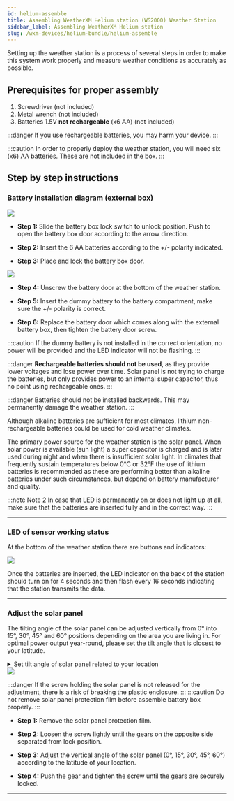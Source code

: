 ```yaml
---
id: helium-assemble
title: Assembling WeatherXM Helium station (WS2000) Weather Station
sidebar_label: Assembling WeatherXM Helium station
slug: /wxm-devices/helium-bundle/helium-assemble
---
```



Setting up the weather station is a process of several steps in order to make this system work properly
and measure weather conditions as accurately as possible.

## Prerequisites for proper assembly

1. Screwdriver (not included)
2. Metal wrench (not included)
3. Batteries  1.5V **not rechargeable** (x6 AA) (not included)

:::danger 
If you use rechargeable batteries, you may harm your device.
:::

:::caution
In order to properly deploy the weather station, you will need six (x6) AA batteries. These are not included in the box.
:::

## Step by step instructions

### Battery installation diagram (external box)

  <div class="control">
    <img src={useBaseUrl("/img/wxm-devices/helium-bundle/external-battery-box.svg")} />
  </div>

  - **Step 1:** Slide the battery box lock switch to unlock position. Push to open the battery box door according to the arrow direction.

  - **Step 2:** Insert the 6 AA batteries according to the +/- polarity indicated.

  - **Step 3:**  Place and lock the battery box door.

<div class="control">
  <img src={useBaseUrl("/img/wxm-devices/helium-bundle/battery-diagram-2.svg")} />
</div>

  - **Step 4:**  Unscrew the battery door at the bottom of the weather station.

  - **Step 5:**  Insert the dummy battery to the battery compartment, make sure the  +/- polarity is correct.

  - **Step 6:**  Replace the battery door which comes along with the external battery box, then tighten the battery door screw.


:::caution
If the dummy battery is not installed in the correct orientation, no power will be provided and the LED indicator will not be flashing.
:::

:::danger
**Rechargeable batteries should not be used**, as they provide lower voltages and lose power over time.
Solar panel is not trying to charge the batteries, but only provides power to an internal super capacitor,
thus no point using rechargeable ones.
:::

:::danger
Batteries should not be installed backwards. This may permanently damage the weather station.
:::

Although alkaline batteries are sufficient for most climates, lithium non-rechargeable batteries could be used for cold weather climates.

The primary power source for the weather station is the solar panel. When solar power is available (sun light) a super capacitor is charged
and is later used during night and when there is insufficient solar light.
In climates that frequently sustain temperatures below 0°C or 32°F the use of lithium batteries is recommended
as these are performing better than alkaline batteries under such circumstances, but depend on battery manufacturer and quality.

:::note Note 2
In case that LED is permanently on or does not light up at all,
make sure that the batteries are inserted fully and in the correct way.
:::

<hr/>

### LED of sensor working status

At the bottom of the weather station there are buttons and indicators:

<div class="explanation">
    <img src={useBaseUrl("/img/wxm-devices/helium-bundle/button-indicators.svg")} />

  Once the batteries are inserted, the LED indicator on the back of the station should turn on for 4 seconds
  and then flash every 16 seconds indicating that the station transmits the data.
</div>

<hr/>

### Adjust the solar panel

The tilting angle of the solar panel can be adjusted vertically from 0° into 15°, 30°, 45° and 60° positions depending on the area you are living in. For optimal power output year-round,
please set the tilt angle that is closest to your latitude.

<details class="accordion">

<summary>Set tilt angle of solar panel related to your location</summary>

| Location ( latitude, longitude)  | Solar panel tilt angle    |
| -----------------------           | ------------------------  |
| Hamburg (53.558, 9.7874)          | 60°                       |
| Chicago (42.1146, -88.0464)       | 45°                       |
| Houston (29.7711, -95.3552)       | 30°                       |
| Bangkok (14.2752, 100.5684)       | 15°                       |
| Sydney (-33.5738, 151.3053) *     | 0°                       |

***Sensors installed in southern hemisphere must have their solar panels flat to ensure maximum solar efficiency.**

<section class="explanation small-big">
    <img src={useBaseUrl("/img/wxm-devices/helium-bundle/tilt-angle.svg")} />
</section>

</details>

<div class="control">
  <img src={useBaseUrl("/img/wxm-devices/helium-bundle/adjust-solar-panel.svg")} />
</div>

:::danger
If the screw holding the solar panel is not released for the adjustment, there is a risk of breaking the plastic enclosure.
:::
:::caution
Do not remove solar panel protection film before assemble battery box properly.
:::

- **Step 1:** Remove the solar panel protection film.

- **Step 2:** Loosen the screw lightly until the gears on the opposite side separated from lock position.

- **Step 3:** Adjust the vertical angle of the solar panel (0°, 15°, 30°, 45°, 60°) according to the latitude of your location.

- **Step 4:** Push the gear and tighten the screw until the gears are securely locked.

<hr/>
